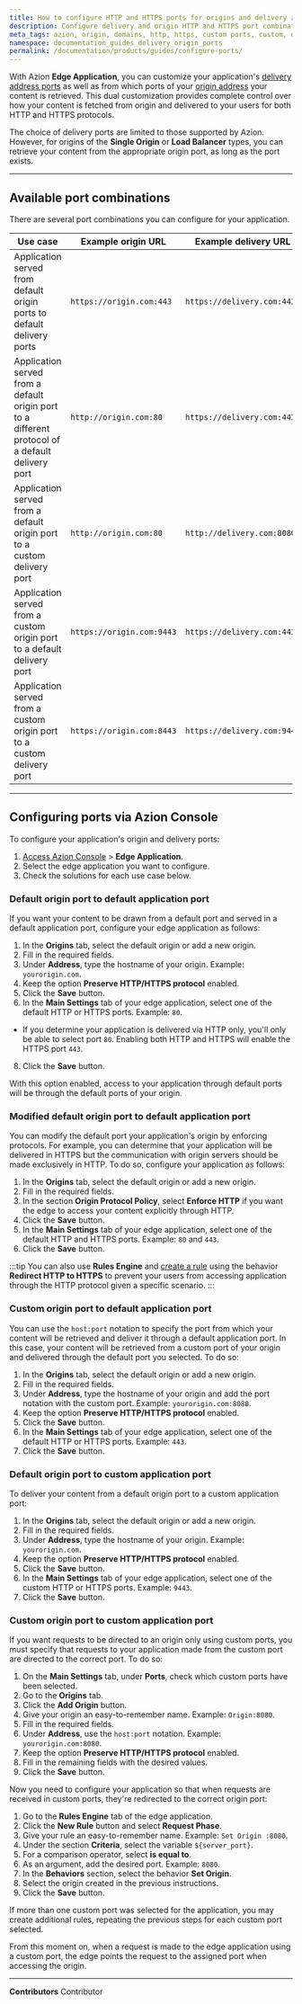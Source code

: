 ```yaml
---
title: How to configure HTTP and HTTPS ports for origins and delivery address
description: Configure delivery and origin HTTP and HTTPS port combinations with Azion Edge Application.
meta_tags: azion, origin, domains, http, https, custom ports, custom, default
namespace: documentation_guides_delivery_origin_ports
permalink: /documentation/products/guides/configure-ports/
---
```


With Azion **Edge Application**, you can customize your application's [delivery address ports](/en/documentation/products/build/edge-application/main-settings/#ports) as well as from which ports of your [origin address](/en/documentation/products/build/edge-application/origins/) your content is retrieved. This dual customization provides complete control over how your content is fetched from origin and delivered to your users for both HTTP and HTTPS protocols.

The choice of delivery ports are limited to those supported by Azion. However, for origins of the **Single Origin** or **Load Balancer** types, you can retrieve your content from the appropriate origin port, as long as the port exists.

---

## Available port combinations

There are several port combinations you can configure for your application.

| Use case | Example origin URL | Example delivery URL |
| --- | --- | --- |
| Application served from default origin ports to default delivery ports | `https://origin.com:443` | `https://delivery.com:443` |
| Application served from a default origin port to a different protocol of a default delivery port | `http://origin.com:80` | `https://delivery.com:443` |
| Application served from a default origin port to a custom delivery port | `http://origin.com:80` | `http://delivery.com:8080` | 
| Application served from a custom origin port to a default delivery port | `https://origin.com:9443` | `https://delivery.com:443` |
| Application served from a custom origin port to a custom delivery port | `https://origin.com:8443` | `https://delivery.com:9443` |

---

## Configuring ports via Azion Console

To configure your application's origin and delivery ports:

1. [Access Azion Console](/en/documentation/products/guides/how-to-access-rtm/) > **Edge Application**.
2. Select the edge application you want to configure.
3. Check the solutions for each use case below.

### Default origin port to default application port

If you want your content to be drawn from a default port and served in a default application port, configure your edge application as follows:

1. In the **Origins** tab, select the default origin or add a new origin.
2. Fill in the required fields.
3. Under **Address**, type the hostname of your origin. Example: `yourorigin.com`.
4. Keep the option **Preserve HTTP/HTTPS protocol** enabled.
5. Click the **Save** button.
6. In the **Main Settings** tab of your edge application, select one of the default HTTP or HTTPS ports. Example: `80`.
- If you determine your application is delivered via HTTP only, you'll only be able to select port `80`. Enabling both HTTP and HTTPS will enable the HTTPS port `443`.
8. Click the **Save** button. 

With this option enabled, access to your application through default ports will be through the default ports of your origin.

### Modified default origin port to default application port

You can modify the default port your application's origin by enforcing protocols. For example, you can determine that your application will be delivered in HTTPS but the communication with origin servers should be made exclusively in HTTP. To do so, configure your application as follows:

1. In the **Origins** tab, select the default origin or add a new origin.
2. Fill in the required fields.
3. In the section **Origin Protocol Policy**, select **Enforce HTTP** if you want the edge to access your content explicitly through HTTP.
4. Click the **Save** button.
5. In the **Main Settings** tab of your edge application, select one of the default HTTP and HTTPS ports. Example: `80` and `443`.
6. Click the **Save** button.

:::tip
You can also use **Rules Engine** and [create a rule](/en/documentation/products/guides/build/work-with-rules-engine/) using the behavior **Redirect HTTP to HTTPS** to prevent your users from accessing application through the HTTP protocol given a specific scenario.
:::

### Custom origin port to default application port

You can use the `host:port` notation to specify the port from which your content will be retrieved and deliver it through a default application port. In this case, your content will be retrieved from a custom port of your origin and delivered through the default port you selected. To do so:

1. In the **Origins** tab, select the default origin or add a new origin.
2. Fill in the required fields.
3. Under **Address**, type the hostname of your origin and add the port notation with the custom port. Example: `yourorigin.com:8080`.
4. Keep the option **Preserve HTTP/HTTPS protocol** enabled.
5. Click the **Save** button.
6. In the **Main Settings** tab of your edge application, select one of the default HTTP or HTTPS ports. Example: `443`.
7. Click the **Save** button.

### Default origin port to custom application port

To deliver your content from a default origin port to a custom application port:

1. In the **Origins** tab, select the default origin or add a new origin.
2. Fill in the required fields.
3. Under **Address**, type the hostname of your origin. Example: `yourorigin.com`.
4. Keep the option **Preserve HTTP/HTTPS protocol** enabled.
5. Click the **Save** button.
6. In the **Main Settings** tab of your edge application, select one of the custom HTTP or HTTPS ports. Example: `9443`.
7. Click the **Save** button.

### Custom origin port to custom application port

If you want requests to be directed to an origin only using custom ports, you must specify that requests to your application made from the custom port are directed to the correct port. To do so:

1. On the **Main Settings** tab, under **Ports**, check which custom ports have been selected.
2. Go to the **Origins** tab.
3. Click the **Add Origin** button.
4. Give your origin an easy-to-remember name. Example: `Origin:8080`.
5. Fill in the required fields.
6. Under **Address**, use the `host:port` notation. Example: `yourorigin.com:8080`.
7. Keep the option **Preserve HTTP/HTTPS protocol** enabled.
8. Fill in the remaining fields with the desired values.
9. Click the **Save** button.

Now you need to configure your application so that when requests are received in custom ports, they're redirected to the correct origin port:

1. Go to the **Rules Engine** tab of the edge application.
2. Click the **New Rule** button and select **Request Phase**.
3. Give your rule an easy-to-remember name. Example: `Set Origin :8080`.
4. Under the section **Criteria**, select the variable `${server_port}`.
5. For a comparison operator, select **is equal to**.
6. As an argument, add the desired port. Example: `8080`.
7. In the **Behaviors** section, select the behavior **Set Origin**.
8. Select the origin created in the previous instructions.
9. Click the **Save** button.

If more than one custom port was selected for the application, you may create additional rules, repeating the previous steps for each custom port selected.

From this moment on, when a request is made to the edge application using a custom port, the edge points the request to the assigned port when accessing the origin.

---


**Contributors** <ContributorList>Contributor</ContributorList>

